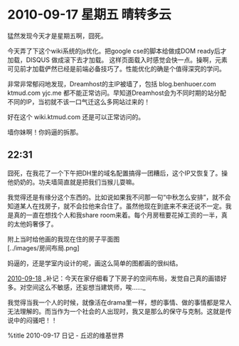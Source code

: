 = 2010-09-17 星期五 晴转多云 = 
猛然发现今天才是星期五啊，囧死。

今天弄了下这个wiki系统的js优化。把google cse的脚本给做成DOM ready后才加载，DISQUS 做成滚下去才加载。 这样页面载入时感觉会快一点。操啊，元素可见前才加载俨然已经是前端必备技巧了。性能优化的确是个值得深究的学问。

非常非常郁闷地发现，Dreamhost的主IP被墙了，包括 blog.benhuoer.com ktmud.com yjc.me 都不能正常访问。早知道Dreamhost会为不同时期的站分配不同的IP，当初就不该一口气迁这么多网站过来的！

好在这个 wiki.ktmud.com 还是可以正常访问的。

墙你妹啊！你妈逼的拆那。

== 22:31 ==
囧死，在我花了一个下午把DH里的域名配置搞得一团糟后，这个IP又恢复了。操他奶奶的。功夫墙简直就是把我们当猴儿耍嘛。

我觉得还是有缘分这个东西的。比如说如果我不问那一句“中秋怎么安排”，就不会知道某人在找房子，就不会拉他来合住了。虽然他现在到底来不来还说不一定。我是真的一直在想找个人和我share room来着。每个月房租要花掉工资的一半，真的太他妈奢侈了。

附上当时给他画的我现在住的房子平面图<br />
[../images/房间布局.png]

妈逼的，还是学室内设计的呢，画这么简单的图都画的很纠结。  

[[2010-09-18]] _补记：今天在家仔细看了下房子的空间布局，发觉自己真的画错好多。对空间这么不敏感，还妄想当建筑师，唉……_

我觉得当我一个人的时候，就像活在drama里一样，想的事情、做的事情都是常人无法理解的。而当作为一个社会的人出现时，我又是那么的保守与克制。这就是传说中的闷骚吧！！

%title 2010-09-17 日记 - 丘迟的维基世界
